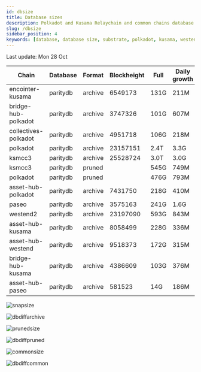 ```yaml
---
id: dbsize
title: Database sizes
description: Polkadot and Kusama Relaychain and common chains database sizes
slug: /dbsize
sidebar_position: 4
keywords: [database, database size, substrate, polkadot, kusama, westend]
---
```



Last update: Mon 28 Oct

| Chain    | Database   | Format | Blockheight | Full         | Daily growth |
| ------------------------| ----------- | -------- | ------- | ---------- | ----- | 
| encointer-kusama | paritydb | archive | 6549173 | 131G | 211M |
| bridge-hub-polkadot | paritydb | archive | 3747326 | 101G | 607M |
| collectives-polkadot | paritydb | archive | 4951718 | 106G | 218M |
| polkadot | paritydb | archive | 23157151 | 2.4T | 3.3G |
| ksmcc3 | paritydb | archive | 25528724 | 3.0T | 3.0G |
| ksmcc3 | paritydb | pruned |  | 545G | 749M |
| polkadot | paritydb | pruned |  | 476G | 793M |
| asset-hub-polkadot | paritydb | archive | 7431750 | 218G | 410M |
| paseo | paritydb | archive | 3575163 | 241G | 1.6G |
| westend2 | paritydb | archive | 23197090 | 593G | 843M |
| asset-hub-kusama | paritydb | archive | 8058499 | 228G | 336M |
| asset-hub-westend | paritydb | archive | 9518373 | 172G | 315M |
| bridge-hub-kusama | paritydb | archive | 4386609 | 103G | 376M |
| asset-hub-paseo | paritydb | archive | 581523 | 14G | 186M |

![snapsize](/img/archivesize.png)

![dbdiffarchive](/img/dbdiffrelay.png)

![prunedsize](/img/prunedsize.png)

![dbdiffpruned](/img/dbdiffpruned.png)

![commonsize](/img/commonsize.png)

![dbdiffcommon](/img/dbdiffcommon.png)
